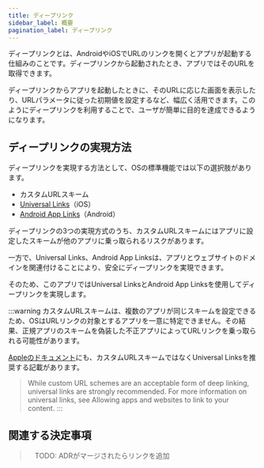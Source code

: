 ```yaml
---
title: ディープリンク
sidebar_label: 概要
pagination_label: ディープリンク
---
```


ディープリンクとは、AndroidやiOSでURLのリンクを開くとアプリが起動する仕組みのことです。ディープリンクから起動されたとき、アプリではそのURLを取得できます。

ディープリンクからアプリを起動したときに、そのURLに応じた画面を表示したり、URLパラメータに従った初期値を設定するなど、幅広く活用できます。このようにディープリンクを利用することで、ユーザが簡単に目的を達成できるようになります。

## ディープリンクの実現方法

ディープリンクを実現する方法として、OSの標準機能では以下の選択肢があります。

- カスタムURLスキーム
- [Universal Links](https://developer.apple.com/ios/universal-links/)（iOS）
- [Android App Links](https://developer.android.com/training/app-links)（Android）

ディープリンクの3つの実現方式のうち、カスタムURLスキームにはアプリに設定したスキームが他のアプリに乗っ取られるリスクがあります。

一方で、Universal Links、Android App Linksは、アプリとウェブサイトのドメインを関連付けることにより、安全にディープリンクを実現できます。

そのため、このアプリではUniversal LinksとAndroid App Linksを使用してディープリンクを実現します。

:::warning
カスタムURLスキームは、複数のアプリが同じスキームを設定できるため、OSはURLリンクの対象とするアプリを一意に特定できません。その結果、正規アプリのスキームを偽装した不正アプリによってURLリンクを乗っ取られる可能性があります。

[Appleのドキュメント](https://developer.apple.com/documentation/xcode/defining-a-custom-url-scheme-for-your-app)にも、カスタムURLスキームではなくUniversal Linksを推奨する記載があります。

> While custom URL schemes are an acceptable form of deep linking, universal links are strongly recommended. For more information on universal links, see Allowing apps and websites to link to your content.
:::

## 関連する決定事項

>　TODO: ADRがマージされたらリンクを追加
